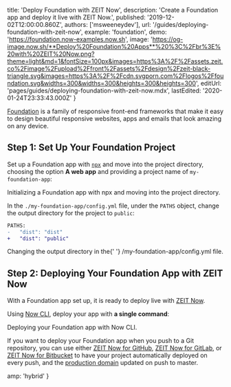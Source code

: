 
  title: 'Deploy Foundation with ZEIT Now',
  description: 'Create a Foundation app and deploy it live with ZEIT Now.',
  published: '2019-12-02T12:00:00.860Z',
  authors: ['msweeneydev'],
  url: '/guides/deploying-foundation-with-zeit-now',
  example: 'foundation',
  demo: 'https://foundation.now-examples.now.sh',
  image:
    'https://og-image.now.sh/**Deploy%20Foundation%20Apps**%20%3C%2Fbr%3E%20with%20ZEIT%20Now.png?theme=light&md=1&fontSize=100px&images=https%3A%2F%2Fassets.zeit.co%2Fimage%2Fupload%2Ffront%2Fassets%2Fdesign%2Fzeit-black-triangle.svg&images=https%3A%2F%2Fcdn.svgporn.com%2Flogos%2Ffoundation.svg&widths=300&widths=300&heights=300&heights=300',
  editUrl: 'pages/guides/deploying-foundation-with-zeit-now.mdx',
  lastEdited: '2020-01-24T23:33:43.000Z'
}

[Foundation](https://foundation.zurb.com/) is a family of responsive front-end frameworks that make it easy to design beautiful responsive websites, apps and emails that look amazing on any device.

## Step 1: Set Up Your Foundation Project

Set up a Foundation app with [`npx`](https://www.npmjs.com/package/npx) and move into the project directory, choosing the option **A web app** and providing a project name of `my-foundation-app`:

<Snippet dark text="npx foundation new && cd my-foundation-app" />
<Caption>Initializing a Foundation app with <Link href="https://www.npmjs.com/package/npx">npx</Link> and moving into the project directory.</Caption>

In the `./my-foundation-app/config.yml` file, under the `PATHS` object, change the output directory for the project to `public`:

```diff
PATHS:
-   "dist": "dist"
+   "dist": "public"
```

<Caption>
  Changing the output directory in the{' '}
  <InlineCode>/my-foundation-app/config.yml</InlineCode> file.
</Caption>

## Step 2: Deploying Your Foundation App with ZEIT Now

With a Foundation app set up, it is ready to deploy live with [ZEIT Now](/docs/v2).

Using [Now CLI](/download), deploy your app with **a single command**:

<Snippet dark text="now" />
<Caption>Deploying your Foundation app with Now CLI.</Caption>

If you want to deploy your Foundation app when you push to a Git repository, you can use either [ZEIT Now for GitHub](/docs/v2/git-integrations/zeit-now-for-github), [ZEIT Now for GitLab](/docs/v2/git-integrations/zeit-now-for-gitlab), or [ZEIT Now for Bitbucket](/docs/v2/git-integrations/zeit-now-for-bitbucket) to have your project automatically deployed on every push, and the [production domain](https://zeit.co/docs/v2/custom-domains/#adding-a-domain) updated on push to master.


  amp: 'hybrid'
}
